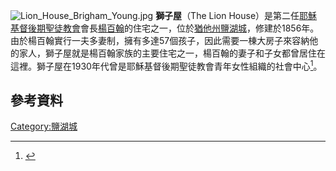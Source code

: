 {{coord|40|46|11|N|111|53|20.5|W|type:landmark_region:US-UT|display=title}}
[[File:Lion_House_Brigham_Young.jpg|thumb]]
'''獅子屋'''（The Lion House）是第二任[[耶穌基督後期聖徒教會|耶穌基督後期聖徒教會]]會長[[楊百翰|楊百翰]]的住宅之一，位於[[猶他州|猶他州]][[鹽湖城|鹽湖城]]，修建於1856年。由於楊百翰實行一夫多妻制，擁有多達57個孩子，因此需要一棟大房子來容納他的家人，獅子屋就是楊百翰家族的主要住宅之一，楊百翰的妻子和子女都曾居住在這裡。獅子屋在1930年代曾是耶穌基督後期聖徒教會青年女性組織的社會中心<ref>{{Cite web |url=http://www.deseretnews.com/article/865649758/Lecture-at-Church-History-Symposium-discusses-the-Beehive-House-the-Lion-House-and-the-young-women.html?pg=2 |title=Mar 10, 2016 ''Deseret News'' |access-date=2016-04-20 |archive-date=2017-09-05 |archive-url=https://web.archive.org/web/20170905033615/http://www.deseretnews.com/article/865649758/Lecture-at-Church-History-Symposium-discusses-the-Beehive-House-the-Lion-House-and-the-young-women.html?pg=2 |dead-url=no }}</ref>。
==參考資料==
<references/>

[[Category:鹽湖城|Category:鹽湖城]]
{{Religion-buil-stub}}